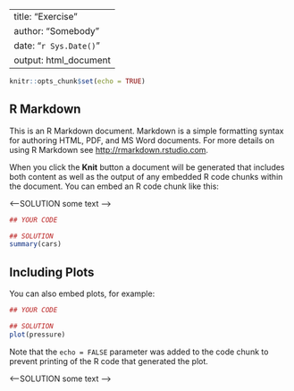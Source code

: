 <!-- This file has been generated automatically from iris.rmd -->

<!-- time: 2024-09-18 12:14:46.687802 do not edit manually -->

---
title: "Exercise"
author: "Somebody"
date: "`r Sys.Date()`"
output: html_document
---

```r
knitr::opts_chunk$set(echo = TRUE)
```



## R Markdown

This is an R Markdown document. Markdown is a simple formatting syntax for authoring HTML, PDF, and MS Word documents. For more details on using R Markdown see <http://rmarkdown.rstudio.com>.

When you click the **Knit** button a document will be generated that includes both content as well as the output of any embedded R code chunks within the document. You can embed an R code chunk like this:

<---SOLUTION
some text
--->

```r
## YOUR CODE
```


```r
## SOLUTION
summary(cars)
```

## Including Plots

You can also embed plots, for example:

```r
## YOUR CODE
```



```r
## SOLUTION
plot(pressure)
```

Note that the `echo = FALSE` parameter was added to the code chunk to prevent printing of the R code that generated the plot.

<---SOLUTION
some text
--->
